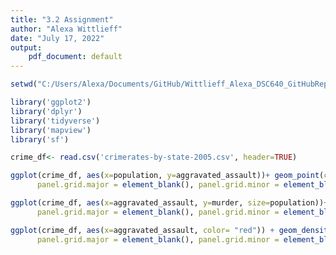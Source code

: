 ```yaml
---
title: "3.2 Assignment"
author: "Alexa Wittlieff"
date: "July 17, 2022"
output: 
    pdf_document: default
---
```


```r
setwd("C:/Users/Alexa/Documents/GitHub/Wittlieff_Alexa_DSC640_GitHubRepository/3.2 Exercises")
```

```r
library('ggplot2')
library('dplyr')
library('tidyverse')
library('mapview')
library('sf')
```

```r
crime_df<- read.csv('crimerates-by-state-2005.csv', header=TRUE)
```

```r
ggplot(crime_df, aes(x=population, y=aggravated_assault))+ geom_point(colour='red') + theme_bw() + theme(panel.border = element_blank(), 
      panel.grid.major = element_blank(), panel.grid.minor = element_blank(), axis.line = element_line(colour = "black")) + xlab("State Population") + ylab("Aggravated Assaults") + ggtitle("Aggravated Assault Crime Rate by State Population")
```

```r
ggplot(crime_df, aes(x=aggravated_assault, y=murder, size=population))+ geom_point(colour='red') + theme_bw() + theme(panel.border = element_blank(),
      panel.grid.major = element_blank(), panel.grid.minor = element_blank(), axis.line = element_line(colour = "black")) + xlab("Aggravated Assaults") + ylab("Murders") + ggtitle("Murder and Aggrevated Assault Crime Rates by State Population") + geom_text(label=crime_df$state, size=3, hjust=-.1)
```

```r
ggplot(crime_df, aes(x=aggravated_assault, color= "red")) + geom_density()+ theme_bw() + theme(panel.border = element_blank(), 
      panel.grid.major = element_blank(), panel.grid.minor = element_blank(), axis.line = element_line(colour = "black")) + xlab("Aggravated Assaults") + ylab("Density") + ggtitle("United States Aggravated Assault Crime Rates")
```

